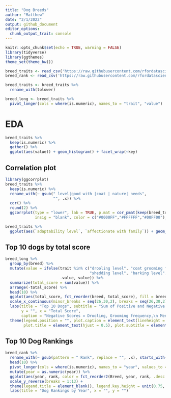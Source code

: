 ```yaml
---
title: "Dog Breeds"
author: "Matthew"
date: "2/1/2022"
output: github_document
editor_options: 
  chunk_output_trait: console
---
```


```r
knitr::opts_chunk$set(echo = TRUE, warning = FALSE)
library(tidyverse)
library(ggthemes)
theme_set(theme_bw())
```


```r
breed_traits <- read_csv('https://raw.githubusercontent.com/rfordatascience/tidytuesday/master/data/2022/2022-02-01/breed_traits.csv')
breed_rank <- read_csv('https://raw.githubusercontent.com/rfordatascience/tidytuesday/master/data/2022/2022-02-01/breed_rank.csv')

breed_traits <- breed_traits %>%
  rename_with(tolower)

breed_long <- breed_traits %>%
  pivot_longer(cols = where(is.numeric), names_to = "trait", "value")
```


# EDA
```r
breed_traits %>%
  keep(is.numeric) %>%
  gather() %>%
  ggplot(aes(value)) + geom_histogram() + facet_wrap(~key)
```


## Correlation plot
```r
library(ggcorrplot)
breed_traits %>%
  keep(is.numeric) %>%
  rename_with(~ gsub(" level|good with |coat | nature| needs",
                     "", .x)) %>%
  cor() %>%
  round(2) %>%
  ggcorrplot(type = "lower", lab = TRUE, p.mat = cor_pmat(keep(breed_traits, is.numeric)), 
             insig = "blank", color = c("#0000FF","#FFFFFF","#00FF00"), lab_size = 3.5)

breed_traits %>%
  ggplot(aes(`adaptability level`, `affectionate with family`)) + geom_count()
```


## Top 10 dogs by total score
```r
breed_long %>%
  group_by(breed) %>%
  mutate(value = ifelse(trait %in% c("drooling level", "coat grooming frequency", 
                                     "shedding level", "barking level", "mental stimulation needs"),
                        -value, value)) %>%
  summarize(total_score = sum(value)) %>%
  arrange(-total_score) %>% 
  head(10) %>%
  ggplot(aes(total_score, fct_reorder(breed, total_score), fill = breed)) + geom_col() + theme_pander() + 
  scale_x_continuous(minor_breaks = seq(26,30,2), breaks = seq(26,30,2), limits = c(0,30)) +
  labs(title = "Top 10 Dogs", subtitle = "Sum of Positive and Negative Trait Scores",
       y = "", x = "Total Score", 
       caption = "Negative Scores = Drooling, Grooming frequency,\n Mental Stimulation needs, Shedding and Barking") +
  theme(legend.position = "", plot.caption = element_text(lineheight = 0.8), 
        plot.title = element_text(hjust = 0.5), plot.subtitle = element_text(hjust = 0.5))
```


## Top 10 Dog Rankings
```r
breed_rank %>%
  rename_with(~ gsub(pattern = " Rank", replace = "", .x), starts_with("20")) %>%
  head(10) %>%
  pivot_longer(cols = where(is.numeric), names_to = "year", values_to = "rank") %>%
  mutate(year = as.numeric(year)) %>%
  ggplot(aes(year, rank, color = fct_reorder2(Breed, year, rank, .desc = FALSE))) + geom_line() + geom_point() +
  scale_y_reverse(breaks = 1:13) + 
  theme(legend.title = element_blank(), legend.key.height = unit(0.75,'cm')) +
  labs(title = "Dog Rankings by Year", x = "", y = "")
  
```



